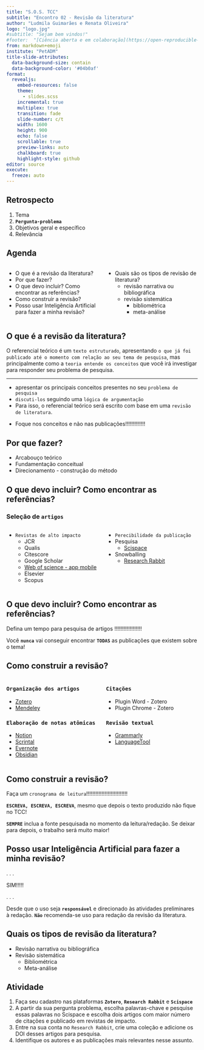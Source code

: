 ```yaml
---
title: "S.O.S. TCC"
subtitle: "Encontro 02 - Revisão da literatura"
author: "Ludmila Guimarães e Renata Oliveira"
logo: "logo.jpg"
#subtitle: "Sejam bem vindos!"
#footer:  "[Ciência aberta e em colaboração](https://open-reproducible-research.github.io/website/)"
from: markdown+emoji
institute: "PetADM"
title-slide-attributes: 
  data-background-size: contain
  data-background-color: '#04b0af'
format: 
  revealjs: 
    embed-resources: false
    theme: 
      - slides.scss
    incremental: true
    multiplex: true
    transition: fade
    slide-number: c/t
    width: 1600
    height: 900
    echo: false
    scrollable: true
    preview-links: auto
    chalkboard: true
    highlight-style: github
editor: source
execute:
  freeze: auto
---
```


## Retrospecto
1. Tema
2. **`Pergunta-problema`**
3. Objetivos geral e específico
4. Relevância

## Agenda
:::: {.columns}
::: {.column width="50%"}

- O que é a revisão da literatura?
- Por que fazer?
- O que devo incluir? Como encontrar as referências?
- Como construir a revisão?
- Posso usar Inteligência Artificial para fazer a minha revisão?
:::

::: {.column width="50%"}
- Quais são os tipos de revisão de literatura?
    - revisão narrativa ou bibliográfica
    - revisão sistemática
      - bibliométrica
      - meta-análise
:::
::::

## O que é a revisão da literatura?

O referencial teórico é um `texto estruturado`, apresentando `o que já foi publicado até o momento com relação ao seu tema de pesquisa`, mas principalmente como a `teoria entende os conceitos` que você irá investigar para responder seu problema de pesquisa.

<hr></hr>

- apresentar os principais conceitos presentes no seu `problema de pesquisa` 
- `discuti-los` seguindo uma `lógica de argumentação`
- Para isso, o referencial teórico será escrito com base em uma `revisão de literatura`.

:::{.incremental}

::: {.question}
- Foque nos conceitos e não nas publicações!!!!!!!!!!!!!
::: 
:::


## Por que fazer?
- Arcabouço teórico
- Fundamentação conceitual
- Direcionamento - construção do método



## O que devo incluir? Como encontrar as referências?


### Seleção de `artigos`
:::: {.columns}
::: {.column width="50%"}
- `Revistas de alto impacto`  
  - JCR   
  - Qualis   
  - Citescore   
  - Google Scholar   
  - [Web of science - app mobile](https://clarivate.com/web-of-science-my-research-assistant/?utm_source=owned&utm_medium=banner&utm_campaign=My_Research_Assistant_App_Parent_SAR_Global_2021&utm_content=wos-blue-banner)   
  - Elsevier   
  - Scopus
:::

::: {.column width="50%"}
- `Perecibilidade da publicação`
- Pesquisa 
  - [Scispace](https://typeset.io)
- Snowballing 
  - [Research Rabbit](https://www.researchrabbit.ai/)
:::
::::

## O que devo incluir? Como encontrar as referências?

:::{.question}
Defina um tempo para pesquisa de artigos !!!!!!!!!!!!!!!!!!
:::

:::{.question}
Você **`nunca`** vai conseguir encontrar **`TODAS`** as publicações que existem sobre o tema!
:::

## Como construir a revisão? 

:::: {.columns}
::: {.column width="50%"}
### `Organização dos artigos`
- [Zotero](https://www.zotero.org/download/)   
- [Mendeley](https://www.mendeley.com/)

### `Elaboração de notas atômicas`
- [Notion](https://notion.so)   
- [Scrintal](https://www.scrintal.com/)   
- [Evernote](https://evernote.com)   
- [Obsidian](https://obsidian.md/)   
:::
::: {.column width="50%"}

### `Citações`
- Plugin Word - Zotero
- Plugin Chrome - Zotero

### `Revisão textual`
- [Grammarly](https://www.grammarly.com/)
- [LanguageTool](https://languagetool.org/pt-BR/wordpress?utm_source=google&utm_medium=cpc&utm_campaign=&utm_content=&utm_term=&gclid=CjwKCAjwivemBhBhEiwAJxNWN8WgXmP2-UMF9JBeOGTChhsYxndJtVnqmKsAbw3pBYU8-SoFaTZ3fxoCe_YQAvD_BwE)
:::
::::

## Como construir a revisão? 

::: {.question}
Faça um `cronograma de leitura`!!!!!!!!!!!!!!!!!!!!!!!!!!!
:::

::: {.question}
**`ESCREVA, ESCREVA, ESCREVA`**, mesmo que depois o texto produzido não fique no TCC!
:::

::: {.question}
**`SEMPRE`** inclua a fonte pesquisada no momento da leitura/redação. Se deixar para depois, o trabalho será muito maior!
:::

## Posso usar Inteligência Artificial para fazer a minha revisão?

. . .

::: {.huge}
SIM!!!!!
:::
. . .

::: {.medium}
Desde que o uso seja **`responsável`** e direcionado às atividades preliminares à redação. **`Não`** recomenda-se uso para redação da revisão da literatura. 
:::


## Quais os tipos de revisão da literatura?
::: {.medium}
- Revisão narrativa ou bibliográfica
- Revisão sistemática
  - Bibliométrica
  - Meta-análise
:::

## Atividade
::: {.medium}
1. Faça seu cadastro nas plataformas **`Zotero`**, **`Research Rabbit`** e **`Scispace`**
2. A partir da sua pergunta problema, escolha palavras-chave e pesquise essas palavras no Scispace e escolha dois artigos com maior número de citações e publicado em revistas de impacto. 
3. Entre na sua conta no `Research Rabbit`, crie uma coleção e adicione os DOI desses artigos para pesquisa.
4. Identifique os autores e as publicações mais relevantes nesse assunto.
:::

